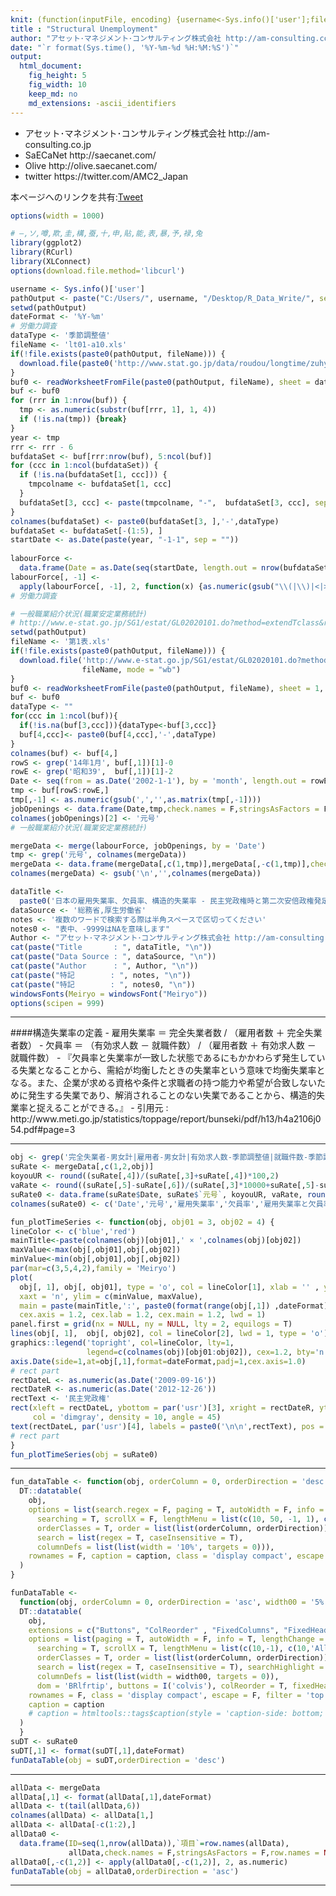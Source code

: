 ```yaml
---
knit: (function(inputFile, encoding) {username<-Sys.info()['user'];fileName<-'defaultPath.csv';pathToFile <-paste0('C:/Users/', username,'/Desktop/pathToCSV/');setwd(pathToFile);buf0<-read.csv(fileName,header = F,skip = 0,stringsAsFactor = F,check.names = F,fileEncoding = 'utf-8');timeStamp<-format(Sys.time(),'%Y%m%d%H%M%S');rmarkdown::render(inputFile, encoding = encoding, output_file = paste0('C:/Users/',username,buf0[2,1],'charts/','am-consulting.co.jp-structuralUnemployment.html')) })
title : "Structural Unemployment"
author: "アセット･マネジメント･コンサルティング株式会社 http://am-consulting.co.jp"
date: "`r format(Sys.time(), '%Y-%m-%d %H:%M:%S')`"
output: 
  html_document:
    fig_height: 5
    fig_width: 10
    keep_md: no
    md_extensions: -ascii_identifiers 
---
```


<link href="http://knowledgevault.saecanet.com/components/rmarkdown-html.css" rel="stylesheet"> 
<style>
.main-container {
	max-width: 1000px;
	margin-left: auto;
	margin-right: auto;
}
table{
 white-space: nowrap;
}
</style>

- アセット･マネジメント･コンサルティング株式会社 http://am-consulting.co.jp
- SaECaNet http://saecanet.com/
- Olive http://olive.saecanet.com/
- twitter https://twitter.com/AMC2_Japan

本ページへのリンクを共有:<a href="https://twitter.com/share" class="twitter-share-button" data-via="AMC2_Japan" data-size="large">Tweet</a> <script>!function(d,s,id){var js,fjs=d.getElementsByTagName(s)[0],p=/^http:/.test(d.location)?'http':'https';if(!d.getElementById(id)){js=d.createElement(s);js.id=id;js.src=p+'://platform.twitter.com/widgets.js';fjs.parentNode.insertBefore(js,fjs);}}(document, 'script', 'twitter-wjs');</script>

```r
options(width = 1000)
```

```r
# ―,ソ,噂,欺,圭,構,蚕,十,申,貼,能,表,暴,予,禄,兔
library(ggplot2)
library(RCurl)
library(XLConnect)
options(download.file.method='libcurl')
```

```r
username <- Sys.info()['user']
pathOutput <- paste("C:/Users/", username, "/Desktop/R_Data_Write/", sep = "")
setwd(pathOutput)
dateFormat <- '%Y-%m'
# 労働力調査
dataType <- '季節調整値'
fileName <- 'lt01-a10.xls'
if(!file.exists(paste0(pathOutput, fileName))) {
  download.file(paste0('http://www.stat.go.jp/data/roudou/longtime/zuhyou/',fileName), fileName, mode = "wb")
}
buf0 <- readWorksheetFromFile(paste0(pathOutput, fileName), sheet = dataType, check.names = F, header = F)
buf <- buf0
for (rrr in 1:nrow(buf)) {
  tmp <- as.numeric(substr(buf[rrr, 1], 1, 4))
  if (!is.na(tmp)) {break}
}
year <- tmp
rrr <- rrr - 6
bufdataSet <- buf[rrr:nrow(buf), 5:ncol(buf)]
for (ccc in 1:ncol(bufdataSet)) {
  if (!is.na(bufdataSet[1, ccc])) {
    tmpcolname <- bufdataSet[1, ccc]
  }
  bufdataSet[3, ccc] <- paste(tmpcolname, "-",  bufdataSet[3, ccc], sep = "")
}
colnames(bufdataSet) <- paste0(bufdataSet[3, ],'-',dataType)
bufdataSet <- bufdataSet[-(1:5), ]
startDate <- as.Date(paste(year, "-1-1", sep = ""))
 
labourForce <-
  data.frame(Date = as.Date(seq(startDate, length.out = nrow(bufdataSet), by = "months")), bufdataSet, check.names = F)
labourForce[, -1] <-
  apply(labourForce[, -1], 2, function(x) {as.numeric(gsub("\\(|\\)|<|>", "", x))})
# 労働力調査
```

```r
# 一般職業紹介状況(職業安定業務統計)
# http://www.e-stat.go.jp/SG1/estat/GL02020101.do?method=extendTclass&refTarget=toukeihyo&listFormat=hierarchy&statCode=00450222&tstatCode=000001020327&tclass1=&tclass2=&tclass3=&tclass4=&tclass5=
setwd(pathOutput)
fileName <- '第1表.xls'
if(!file.exists(paste0(pathOutput, fileName))) {
  download.file('http://www.e-stat.go.jp/SG1/estat/GL02020101.do?method=xlsDownload&fileId=000007766029&releaseCount=1', 
                fileName, mode = "wb")
}
buf0 <- readWorksheetFromFile(paste0(pathOutput, fileName), sheet = 1, check.names = F, header = F)
buf <- buf0
dataType <- ""
for(ccc in 1:ncol(buf)){
  if(!is.na(buf[3,ccc])){dataType<-buf[3,ccc]}
  buf[4,ccc]<- paste0(buf[4,ccc],'-',dataType)  
}
colnames(buf) <- buf[4,]
rowS <- grep('14年1月', buf[,1])[1]-0
rowE <- grep('昭和39',  buf[,1])[1]-2
Date <- seq(from = as.Date('2002-1-1'), by = 'month', length.out = rowE-rowS+1)
tmp <- buf[rowS:rowE,]
tmp[,-1] <- as.numeric(gsub(',','',as.matrix(tmp[,-1])))
jobOpenings <- data.frame(Date,tmp,check.names = F,stringsAsFactors = F)
colnames(jobOpenings)[2] <- '元号'
# 一般職業紹介状況(職業安定業務統計)
```

```r
mergeData <- merge(labourForce, jobOpenings, by = 'Date')
tmp <- grep('元号', colnames(mergeData))
mergeData <- data.frame(mergeData[,c(1,tmp)],mergeData[,-c(1,tmp)],check.names = F,stringsAsFactors = F)
colnames(mergeData) <- gsub('\n','',colnames(mergeData))
```

```r
dataTitle <-
  paste0('日本の雇用失業率、欠員率、構造的失業率 - 民主党政権時と第二次安倍政権発足以降の比較 - ', format(tail(mergeData[,1],1), '%Y年%m月'))
dataSource <- '総務省,厚生労働省'
notes <- '複数のワードで検索する際は半角スペースで区切ってください'
notes0 <- "表中、-9999はNAを意味します"
Author <- "アセット･マネジメント･コンサルティング株式会社 http://am-consulting.co.jp"
cat(paste("Title       : ", dataTitle, "\n"))
cat(paste("Data Source : ", dataSource, "\n"))
cat(paste("Author      : ", Author, "\n"))
cat(paste("特記        : ", notes, "\n"))
cat(paste("特記        : ", notes0, "\n"))
windowsFonts(Meiryo = windowsFont("Meiryo"))
options(scipen = 999)
```

<hr>

####構造失業率の定義
- 雇用失業率 ＝ 完全失業者数 / （雇用者数 ＋ 完全失業者数）
- 欠員率 ＝ （有効求人数 － 就職件数） / （雇用者数 ＋ 有効求人数 － 就職件数）
- 『欠員率と失業率が一致した状態であるにもかかわらず発生している失業となることから、需給が均衡したときの失業率という意味で均衡失業率となる。また、企業が求める資格や条件と求職者の持つ能力や希望が合致しないために発生する失業であり、解消されることのない失業であることから、構造的失業率と捉えることができる。』
- 引用元 : http://www.meti.go.jp/statistics/toppage/report/bunseki/pdf/h13/h4a2106j054.pdf#page=3

<hr>

```r
obj <- grep('完全失業者-男女計|雇用者-男女計|有効求人数-季節調整値|就職件数-季節調整値',colnames(mergeData))
suRate <- mergeData[,c(1,2,obj)]
koyouUR <- round((suRate[,4])/(suRate[,3]+suRate[,4])*100,2)
vaRate <- round((suRate[,5]-suRate[,6])/(suRate[,3]*10000+suRate[,5]-suRate[,6])*100,2)
suRate0 <- data.frame(suRate$Date, suRate$`元号`, koyouUR, vaRate, round(koyouUR-vaRate,2))
colnames(suRate0) <- c('Date','元号','雇用失業率','欠員率','雇用失業率と欠員率の差')
```

```r
fun_plotTimeSeries <- function(obj, obj01 = 3, obj02 = 4) {
lineColor <- c('blue','red')  
mainTitle<-paste(colnames(obj)[obj01],' × ',colnames(obj)[obj02])
maxValue<-max(obj[,obj01],obj[,obj02])
minValue<-min(obj[,obj01],obj[,obj02])
par(mar=c(3,5,4,2),family = 'Meiryo')
plot(
  obj[, 1], obj[, obj01], type = 'o', col = lineColor[1], xlab = '' , ylab = '' ,
  xaxt = 'n', ylim = c(minValue, maxValue),
  main = paste(mainTitle,':', paste0(format(range(obj[,1]) ,dateFormat),collapse = '~'),'\nSource:',dataSource),
  cex.axis = 1.2, cex.lab = 1.2, cex.main = 1.2, lwd = 1)
panel.first = grid(nx = NULL, ny = NULL, lty = 2, equilogs = T) 
lines(obj[, 1],  obj[, obj02], col = lineColor[2], lwd = 1, type = 'o')
graphics::legend('topright', col=lineColor, lty=1, 
                 legend=c(colnames(obj)[obj01:obj02]), cex=1.2, bty='n', lwd = 2)
axis.Date(side=1,at=obj[,1],format=dateFormat,padj=1,cex.axis=1.0) 
# rect part
rectDateL <- as.numeric(as.Date('2009-09-16'))
rectDateR <- as.numeric(as.Date('2012-12-26'))
rectText <- '民主党政権'
rect(xleft = rectDateL, ybottom = par('usr')[3], xright = rectDateR, ytop = par('usr')[4], 
     col = 'dimgray', density = 10, angle = 45)
text(rectDateL, par('usr')[4], labels = paste0('\n\n',rectText), pos = 4)
# rect part
}
fun_plotTimeSeries(obj = suRate0)
```
<hr>
```r
fun_dataTable <- function(obj, orderColumn = 0, orderDirection = 'desc', caption = '') {
  DT::datatable(
    obj,
    options = list(search.regex = F, paging = T, autoWidth = F, info = T, lengthChange = T, ordering = T,
      searching = T, scrollX = F, lengthMenu = list(c(10, 50, -1, 1), c(10, 50, 'All', 1)),
      orderClasses = T, order = list(list(orderColumn, orderDirection)), 
      search = list(regex = T, caseInsensitive = T),
      columnDefs = list(list(width = '10%', targets = 0))),
    rownames = F, caption = caption, class = 'display compact', escape = F, filter = 'top'
  )
}

funDataTable <- 
  function(obj, orderColumn = 0, orderDirection = 'asc', width00 = '5%', caption = '', dataTitle = '') {
  DT::datatable(
    obj,
    extensions = c("Buttons", "ColReorder" , "FixedColumns", "FixedHeader"),
    options = list(paging = T, autoWidth = F, info = T, lengthChange = T, ordering = T,
      searching = T, scrollX = T, lengthMenu = list(c(10,-1), c(10,'All')),
      orderClasses = T, order = list(list(orderColumn, orderDirection)), 
      search = list(regex = T, caseInsensitive = T), searchHighlight = T,
      columnDefs = list(list(width = width00, targets = 0)),
      dom = 'BRlfrtip', buttons = I('colvis'), colReorder = T, fixedHeader = T, fixedColumns = list(leftColumns = 2)),
    rownames = F, class = 'display compact', escape = F, filter = 'top', 
    caption = caption
    # caption = htmltools::tags$caption(style = 'caption-side: bottom; text-align: center;','Table ', htmltools::em(caption))
  )  
  }
suDT <- suRate0
suDT[,1] <- format(suDT[,1],dateFormat)
funDataTable(obj = suDT,orderDirection = 'desc')
```
<hr>
```r
allData <- mergeData
allData[,1] <- format(allData[,1],dateFormat)
allData <- t(tail(allData,6))
colnames(allData) <- allData[1,]
allData <- allData[-c(1:2),]
allData0 <- 
  data.frame(ID=seq(1,nrow(allData)),`項目`=row.names(allData),
             allData,check.names = F,stringsAsFactors = F,row.names = NULL)
allData0[,-c(1,2)] <- apply(allData0[,-c(1,2)], 2, as.numeric)
funDataTable(obj = allData0,orderDirection = 'asc')
```

***

<script>
  (function(i,s,o,g,r,a,m){i['GoogleAnalyticsObject']=r;i[r]=i[r]||function(){
  (i[r].q=i[r].q||[]).push(arguments)},i[r].l=1*new Date();a=s.createElement(o),
  m=s.getElementsByTagName(o)[0];a.async=1;a.src=g;m.parentNode.insertBefore(a,m)
  })(window,document,'script','https://www.google-analytics.com/analytics.js','ga');

  ga('create', 'UA-3077339-5', 'auto');
  ga('send', 'pageview');

</script>
